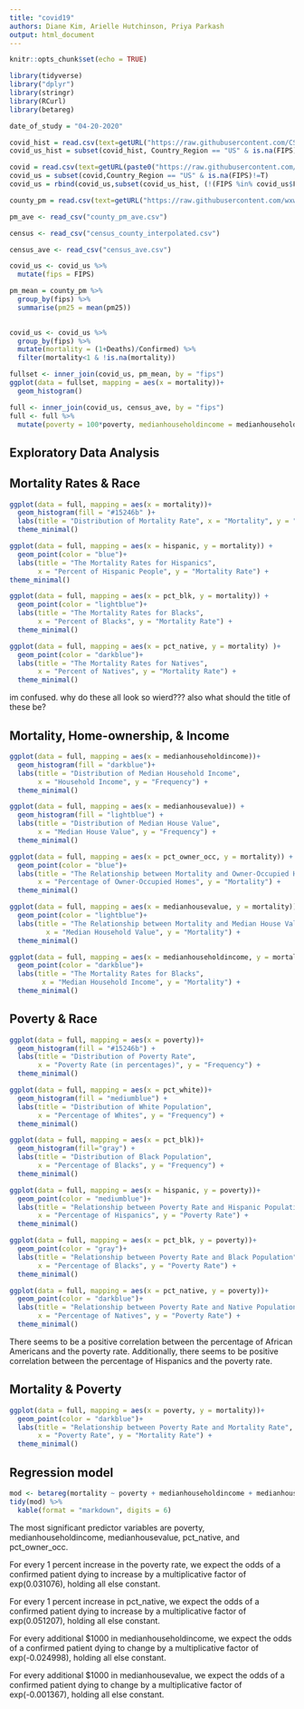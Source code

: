 ```yaml
---
title: "covid19"
authors: Diane Kim, Arielle Hutchinson, Priya Parkash
output: html_document
---
```


```r
knitr::opts_chunk$set(echo = TRUE)
```

```r
library(tidyverse)
library("dplyr")
library(stringr)
library(RCurl)
library(betareg)
```

```r
date_of_study = "04-20-2020"

covid_hist = read.csv(text=getURL("https://raw.githubusercontent.com/CSSEGISandData/COVID-19/master/csse_covid_19_data/csse_covid_19_daily_reports/03-30-2020.csv"))
covid_us_hist = subset(covid_hist, Country_Region == "US" & is.na(FIPS)==F)

covid = read.csv(text=getURL(paste0("https://raw.githubusercontent.com/CSSEGISandData/COVID-19/master/csse_covid_19_data/csse_covid_19_daily_reports/",date_of_study,".csv")))
covid_us = subset(covid,Country_Region == "US" & is.na(FIPS)!=T)
covid_us = rbind(covid_us,subset(covid_us_hist, (!(FIPS %in% covid_us$FIPS))  & Confirmed == 0 & Deaths == 0 & is.na(FIPS)==F))

county_pm = read.csv(text=getURL("https://raw.githubusercontent.com/wxwx1993/PM_COVID/master/Data/county_pm25.csv"))

pm_ave <- read_csv("county_pm_ave.csv")

census <- read_csv("census_county_interpolated.csv")

census_ave <- read_csv("census_ave.csv")
```

```r
covid_us <- covid_us %>%
  mutate(fips = FIPS)

pm_mean = county_pm %>% 
  group_by(fips) %>% 
  summarise(pm25 = mean(pm25))
  
```

```r
covid_us <- covid_us %>%
  group_by(fips) %>%
  mutate(mortality = (1+Deaths)/Confirmed) %>%
  filter(mortality<1 & !is.na(mortality))
```

```r
fullset <- inner_join(covid_us, pm_mean, by = "fips")
ggplot(data = fullset, mapping = aes(x = mortality))+
  geom_histogram()

full <- inner_join(covid_us, census_ave, by = "fips")
full <- full %>%
  mutate(poverty = 100*poverty, medianhouseholdincome = medianhouseholdincome/1000, medianhousevalue = medianhousevalue/1000, pct_blk = pct_blk*100, pct_asian = pct_asian*100, pct_native = pct_native*100, hispanic = hispanic*100, pct_white = pct_white*100, education = education*100, pct_owner_occ = pct_owner_occ*100)
```

## Exploratory Data Analysis

## Mortality Rates & Race
```r
ggplot(data = full, mapping = aes(x = mortality))+
  geom_histogram(fill = "#15246b" )+
  labs(title = "Distribution of Mortality Rate", x = "Mortality", y = "Frequency") +
  theme_minimal()

ggplot(data = full, mapping = aes(x = hispanic, y = mortality)) +
  geom_point(color = "blue")+
  labs(title = "The Mortality Rates for Hispanics", 
       x = "Percent of Hispanic People", y = "Mortality Rate") +
theme_minimal()

ggplot(data = full, mapping = aes(x = pct_blk, y = mortality)) +
  geom_point(color = "lightblue")+
  labs(title = "The Mortality Rates for Blacks", 
       x = "Percent of Blacks", y = "Mortality Rate") +
  theme_minimal()

ggplot(data = full, mapping = aes(x = pct_native, y = mortality) )+
  geom_point(color = "darkblue")+
  labs(title = "The Mortality Rates for Natives", 
       x = "Percent of Natives", y = "Mortality Rate") +
  theme_minimal()

```

im confused. why do these all look so wierd??? also what should the title of these be?


## Mortality, Home-ownership, & Income

```r
ggplot(data = full, mapping = aes(x = medianhouseholdincome))+
  geom_histogram(fill = "darkblue")+
  labs(title = "Distribution of Median Household Income", 
       x = "Household Income", y = "Frequency") +
  theme_minimal()

ggplot(data = full, mapping = aes(x = medianhousevalue)) +
  geom_histogram(fill = "lightblue") +
  labs(title = "Distribution of Median House Value", 
       x = "Median House Value", y = "Frequency") +
  theme_minimal()

ggplot(data = full, mapping = aes(x = pct_owner_occ, y = mortality)) +
  geom_point(color = "blue")+
  labs(title = "The Relationship between Mortality and Owner-Occupied Homes", 
       x = "Percentage of Owner-Occupied Homes", y = "Mortality") +
  theme_minimal()

ggplot(data = full, mapping = aes(x = medianhousevalue, y = mortality)) +
  geom_point(color = "lightblue")+
  labs(title = "The Relationship between Mortality and Median House Value", 
         x = "Median Household Value", y = "Mortality") +
  theme_minimal()

ggplot(data = full, mapping = aes(x = medianhouseholdincome, y = mortality)) +
  geom_point(color = "darkblue")+
  labs(title = "The Mortality Rates for Blacks", 
        x = "Median Household Income", y = "Mortality") +
  theme_minimal()
```

## Poverty & Race
```r
ggplot(data = full, mapping = aes(x = poverty))+
  geom_histogram(fill = "#15246b") +
  labs(title = "Distribution of Poverty Rate", 
       x = "Poverty Rate (in percentages)", y = "Frequency") +
  theme_minimal()

ggplot(data = full, mapping = aes(x = pct_white))+
  geom_histogram(fill = "mediumblue") +
  labs(title = "Distribution of White Population", 
       x = "Percentage of Whites", y = "Frequency") +
  theme_minimal()

ggplot(data = full, mapping = aes(x = pct_blk))+
  geom_histogram(fill="gray") +
  labs(title = "Distribution of Black Population", 
       x = "Percentage of Blacks", y = "Frequency") +
  theme_minimal()

ggplot(data = full, mapping = aes(x = hispanic, y = poverty))+
  geom_point(color = "mediumblue")+
  labs(title = "Relationship between Poverty Rate and Hispanic Population", 
       x = "Percentage of Hispanics", y = "Poverty Rate") +
  theme_minimal()

ggplot(data = full, mapping = aes(x = pct_blk, y = poverty))+
  geom_point(color = "gray")+
  labs(title = "Relationship between Poverty Rate and Black Population", 
       x = "Percentage of Blacks", y = "Poverty Rate") +
  theme_minimal()

ggplot(data = full, mapping = aes(x = pct_native, y = poverty))+
  geom_point(color = "darkblue")+
  labs(title = "Relationship between Poverty Rate and Native Population", 
       x = "Percentage of Natives", y = "Poverty Rate") +
  theme_minimal()
```

There seems to be a positive correlation between the percentage of African Americans and the poverty rate. Additionally, there seems to be positive correlation between the percentage of Hispanics and the poverty rate.

## Mortality & Poverty
```r
ggplot(data = full, mapping = aes(x = poverty, y = mortality))+
  geom_point(color = "darkblue")+
  labs(title = "Relationship between Poverty Rate and Mortality Rate", 
       x = "Poverty Rate", y = "Mortality Rate") +
  theme_minimal()

```


## Regression model

```r
mod <- betareg(mortality ~ poverty + medianhouseholdincome + medianhousevalue + pct_asian + pct_white + pct_native + education + popdensity + pct_owner_occ + pct_white*education + poverty*pct_blk +poverty*pct_native, data = full)
tidy(mod) %>%
  kable(format = "markdown", digits = 6)
```
The most significant predictor variables are poverty, medianhouseholdincome, medianhousevalue, pct_native, and pct_owner_occ. 

For every 1 percent increase in the poverty rate, we expect the odds of a confirmed patient dying to increase by a multiplicative factor of exp(0.031076), holding all else constant.

For every 1 percent increase in pct_native, we expect the odds of a confirmed patient dying to increase by a multiplicative factor of exp(0.051207), holding all else constant.

For every additional $1000 in medianhouseholdincome, we expect the odds of a confirmed patient dying to change by a multiplicative factor of exp(-0.024998), holding all else constant.

For every additional $1000 in medianhousevalue, we expect the odds of a confirmed patient dying to change by a multiplicative factor of exp(-0.001367), holding all else constant.
